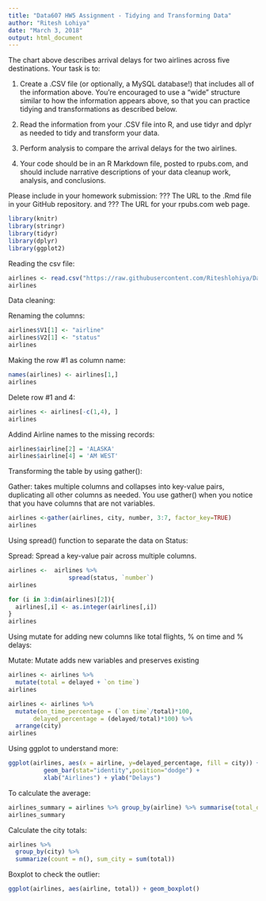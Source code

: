 ```yaml
---
title: "Data607 HW5 Assignment - Tidying and Transforming Data"
author: "Ritesh Lohiya"
date: "March 3, 2018"
output: html_document
---
```


The chart above describes arrival delays for two airlines across five destinations. Your task is to:

(1) Create a .CSV file (or optionally, a MySQL database!) that includes all of the information above. You're encouraged to use a "wide" structure similar to how the information appears above, so that you can practice tidying and transformations as described below.

(2) Read the information from your .CSV file into R, and use tidyr and dplyr as needed to tidy and transform your data.

(3) Perform analysis to compare the arrival delays for the two airlines.

(4) Your code should be in an R Markdown file, posted to rpubs.com, and should include narrative descriptions of your data cleanup work, analysis, and conclusions.

Please include in your homework submission:
??? The URL to the .Rmd file in your GitHub repository. and
??? The URL for your rpubs.com web page.

```r
library(knitr)
library(stringr)
library(tidyr)
library(dplyr)
library(ggplot2)
```

Reading the csv file:

```r
airlines <- read.csv("https://raw.githubusercontent.com/Riteshlohiya/Data607_Week5_Assignment_Tidying_Transforming_Data/master/Numbersense.csv", header=FALSE, sep=",", stringsAsFactors=FALSE)
airlines
```

Data cleaning:

Renaming the columns:

```r
airlines$V1[1] <- "airline"
airlines$V2[1] <- "status"
airlines
```

Making the row #1 as column name:

```r
names(airlines) <- airlines[1,]
airlines
```

Delete row #1 and 4:

```r
airlines <- airlines[-c(1,4), ]
airlines
```

Addind Airline names to the missing records:

```r
airlines$airline[2] = 'ALASKA'
airlines$airline[4] = 'AM WEST'
```

Transforming the table by using gather():

Gather: takes multiple columns and collapses into key-value pairs, duplicating all other columns as needed. You use gather() when you notice that you have columns that are not variables.

```r
airlines <-gather(airlines, city, number, 3:7, factor_key=TRUE)
airlines
```

Using spread() function to separate the data on Status:

Spread: Spread a key-value pair across multiple columns.

```r
airlines <-  airlines %>%
                 spread(status, `number`)
airlines
```


```r
for (i in 3:dim(airlines)[2]){
  airlines[,i] <- as.integer(airlines[,i])
}
airlines
```

Using mutate for adding new columns like total flights, % on time and % delays:

Mutate: Mutate adds new variables and preserves existing

```r
airlines <- airlines %>% 
  mutate(total = delayed + `on time`) 
airlines
```

```r
airlines <- airlines %>% 
  mutate(on_time_percentage = (`on time`/total)*100,
       delayed_percentage = (delayed/total)*100) %>%
  arrange(city)
airlines

```

Using ggplot to understand more:

```r
ggplot(airlines, aes(x = airline, y=delayed_percentage, fill = city)) +  
          geom_bar(stat="identity",position="dodge") + 
          xlab("Airlines") + ylab("Delays") 
```

To calculate the average:

```r
airlines_summary = airlines %>% group_by(airline) %>% summarise(total_delayed = sum(delayed), total_ontime = sum(`total`), avg_delay = total_delayed/total_ontime*100)
airlines_summary
```

Calculate the city totals:

```r
airlines %>%
  group_by(city) %>%
  summarize(count = n(), sum_city = sum(total))
```

Boxplot to check the outlier:

```r
ggplot(airlines, aes(airline, total)) + geom_boxplot()
```


 







